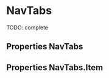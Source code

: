 

<Meta title="Components/NavTabs" component={NavTabs} />

# NavTabs

TODO: complete

<Preview>
  <Story
    name="default"
    parameters={{ decorators: [withKnobs, withA11y], layout: "fullscreen" }}
  >
    <NavTabs>
      <NavTabs.Item
        label="Dashboard"
        icon={HomeIcon}
        onClick={action("onClick Start")}
        active
      />
      <NavTabs.Item
        label="Orders"
        icon={MoneyIcon}
        onClick={action("onClick Sales")}
      />
      <NavTabs.Item
        label="Products"
        icon={TagIcon}
        onClick={action("onClick Products")}
      />
    </NavTabs>
  </Story>
</Preview>

## Properties NavTabs

<Props of={NavTabs} />

## Properties NavTabs.Item

<Props of={NavTabs.Item} />
